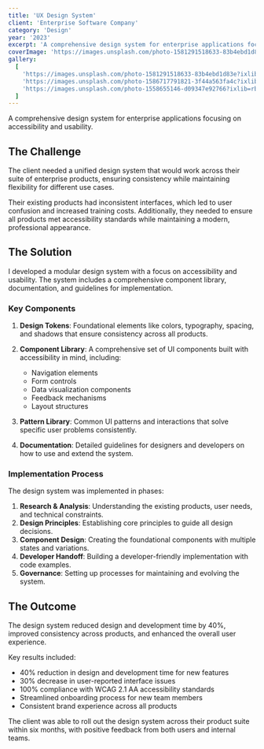 ```yaml
---
title: 'UX Design System'
client: 'Enterprise Software Company'
category: 'Design'
year: '2023'
excerpt: 'A comprehensive design system for enterprise applications focusing on accessibility and usability.'
coverImage: 'https://images.unsplash.com/photo-1581291518633-83b4ebd1d83e?ixlib=rb-4.0.3&ixid=MnwxMjA3fDB8MHxwaG90by1wYWdlfHx8fGVufDB8fHx8&auto=format&fit=crop&w=1000&q=80'
gallery:
  [
    'https://images.unsplash.com/photo-1581291518633-83b4ebd1d83e?ixlib=rb-4.0.3&ixid=MnwxMjA3fDB8MHxwaG90by1wYWdlfHx8fGVufDB8fHx8&auto=format&fit=crop&w=1000&q=80',
    'https://images.unsplash.com/photo-1586717791821-3f44a563fa4c?ixlib=rb-4.0.3&ixid=MnwxMjA3fDB8MHxwaG90by1wYWdlfHx8fGVufDB8fHx8&auto=format&fit=crop&w=1000&q=80',
    'https://images.unsplash.com/photo-1558655146-d09347e92766?ixlib=rb-4.0.3&ixid=MnwxMjA3fDB8MHxwaG90by1wYWdlfHx8fGVufDB8fHx8&auto=format&fit=crop&w=1000&q=80',
  ]
---
```


A comprehensive design system for enterprise applications focusing on accessibility and usability.

## The Challenge

The client needed a unified design system that would work across their suite of enterprise products, ensuring consistency while maintaining flexibility for different use cases.

Their existing products had inconsistent interfaces, which led to user confusion and increased training costs. Additionally, they needed to ensure all products met accessibility standards while maintaining a modern, professional appearance.

## The Solution

I developed a modular design system with a focus on accessibility and usability. The system includes a comprehensive component library, documentation, and guidelines for implementation.

### Key Components

1. **Design Tokens**: Foundational elements like colors, typography, spacing, and shadows that ensure consistency across all products.

2. **Component Library**: A comprehensive set of UI components built with accessibility in mind, including:

   - Navigation elements
   - Form controls
   - Data visualization components
   - Feedback mechanisms
   - Layout structures

3. **Pattern Library**: Common UI patterns and interactions that solve specific user problems consistently.

4. **Documentation**: Detailed guidelines for designers and developers on how to use and extend the system.

### Implementation Process

The design system was implemented in phases:

1. **Research & Analysis**: Understanding the existing products, user needs, and technical constraints.
2. **Design Principles**: Establishing core principles to guide all design decisions.
3. **Component Design**: Creating the foundational components with multiple states and variations.
4. **Developer Handoff**: Building a developer-friendly implementation with code examples.
5. **Governance**: Setting up processes for maintaining and evolving the system.

## The Outcome

The design system reduced design and development time by 40%, improved consistency across products, and enhanced the overall user experience.

Key results included:

- 40% reduction in design and development time for new features
- 30% decrease in user-reported interface issues
- 100% compliance with WCAG 2.1 AA accessibility standards
- Streamlined onboarding process for new team members
- Consistent brand experience across all products

The client was able to roll out the design system across their product suite within six months, with positive feedback from both users and internal teams.
